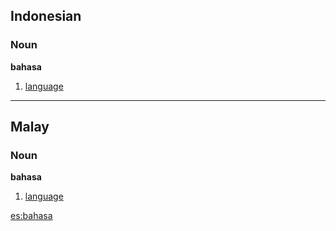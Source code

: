 ==Indonesian==
===Noun===
'''bahasa'''

#[[language]]

----

==Malay==
===Noun===
'''bahasa'''

#[[language]]

[[es:bahasa]]